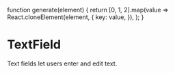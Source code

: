 function generate(element) {
  return [0, 1, 2].map(value =>
    React.cloneElement(element, {
      key: value,
    }),
  );
}

<Meta title="Components/TextField" component={TextField} />

# TextField

Text fields let users enter and edit text.

<Preview>
  <TextField
    label="Standard"
  />
  <TextField
    label="Standard"
  />
</Preview>

<Props of={TextField} />
